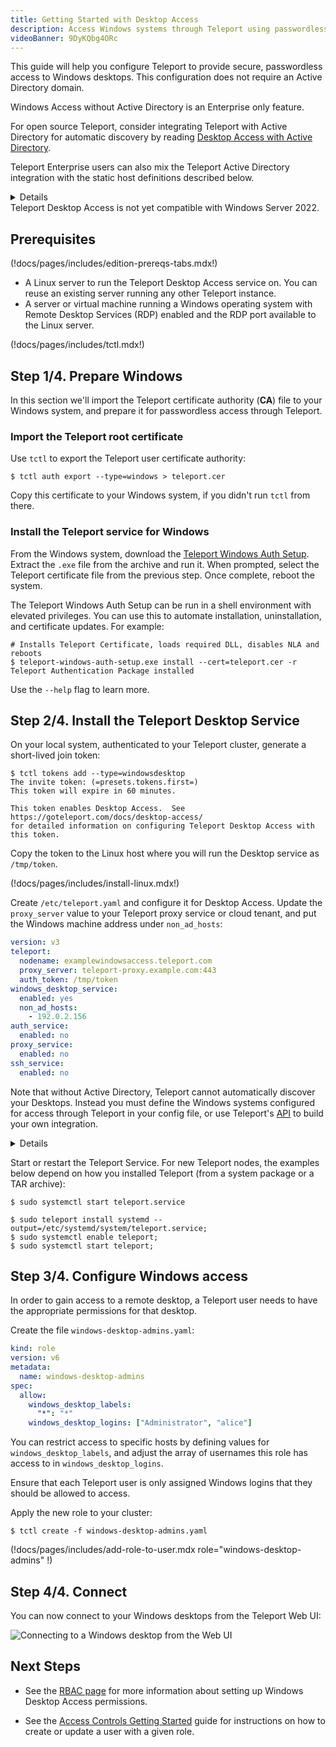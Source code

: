 ```yaml
---
title: Getting Started with Desktop Access
description: Access Windows systems through Teleport using passwordless authentication.
videoBanner: 9DyKQbg4ORc
---
```


This guide will help you configure Teleport to provide secure, passwordless access
to Windows desktops. This configuration does not require an Active Directory domain.

<Admonition type="note">
Windows Access without Active Directory is an Enterprise only feature.

For open source Teleport, consider integrating Teleport with Active Directory
for automatic discovery by reading [Desktop Access with Active Directory](./active-directory.mdx).

Teleport Enterprise users can also mix the Teleport Active Directory integration
with the static host definitions described below.
</Admonition>

<Details
  title="Version warning"
  opened={true}
  scope={["oss", "enterprise"]}
  scopeOnly={true}
  min="12.0"
>
Windows Access without Active Directory is available starting from Teleport `v12`.
Previous versions of Teleport can implement Windows Access by integrating with
an [Active Directory domain](./active-directory.mdx).
</Details>

<Admonition type="warning">
Teleport Desktop Access is not yet compatible with Windows Server 2022.
</Admonition>

## Prerequisites

(!docs/pages/includes/edition-prereqs-tabs.mdx!)

- A Linux server to run the Teleport Desktop Access service on.
  You can reuse an existing server running any other Teleport instance.
- A server or virtual machine running a Windows operating system with
Remote Desktop Services (RDP) enabled and the RDP port available to the Linux server.

(!docs/pages/includes/tctl.mdx!)

## Step 1/4. Prepare Windows

In this section we'll import the Teleport certificate authority (**CA**) file
to your Windows system, and prepare it for passwordless access through Teleport.

### Import the Teleport root certificate

Use `tctl` to export the Teleport user certificate authority:

```code
$ tctl auth export --type=windows > teleport.cer
```

Copy this certificate to your Windows system, if you didn't run `tctl` from there.

### Install the Teleport service for Windows

From the Windows system, download the [Teleport Windows Auth
Setup](https://github.com/gravitational/teleport/releases/tag/v12.0.0-passwordless-windows).
Extract the `.exe` file from the archive and run it. When prompted, select the
Teleport certificate file from the previous step. Once complete, reboot the system.

<Admonition type="tip" title="Headless Installation">
The Teleport Windows Auth Setup can be run in a shell environment with elevated
privileges. You can use this to automate installation, uninstallation, and
certificate updates. For example:

```code
# Installs Teleport Certificate, loads required DLL, disables NLA and reboots
$ teleport-windows-auth-setup.exe install --cert=teleport.cer -r
Teleport Authentication Package installed
```

Use the `--help` flag to learn more.

</Admonition>

## Step 2/4. Install the Teleport Desktop Service

On your local system, authenticated to your Teleport cluster, generate a
short-lived join token:

```code
$ tctl tokens add --type=windowsdesktop
The invite token: (=presets.tokens.first=)
This token will expire in 60 minutes.

This token enables Desktop Access.  See https://goteleport.com/docs/desktop-access/
for detailed information on configuring Teleport Desktop Access with this token.
```

Copy the token to the Linux host where you will run the Desktop service as `/tmp/token`.

(!docs/pages/includes/install-linux.mdx!)

Create `/etc/teleport.yaml` and configure it for Desktop Access. Update the `proxy_server`
value to your Teleport proxy service or cloud tenant, and put the Windows machine address
under `non_ad_hosts`:

```yml
version: v3
teleport:
  nodename: examplewindowsaccess.teleport.com
  proxy_server: teleport-proxy.example.com:443
  auth_token: /tmp/token
windows_desktop_service:
  enabled: yes
  non_ad_hosts:
    - 192.0.2.156
auth_service:
  enabled: no
proxy_service:
  enabled: no
ssh_service:
  enabled: no
```

Note that without Active Directory, Teleport cannot automatically discover your
Desktops. Instead you must define the Windows systems configured for access through
Teleport in your config file, or use Teleport's [API](../api/introduction.mdx)
to build your own integration.

<Details title="Add labels to hosts">
You can attach labels to your Windows hosts by matching to their hostnames.
For example, to add the `cloud: ec2` label to hosts with EC2 private IP DNS names:

```diff
version: v3
teleport:
  nodename: example.teleport.com
  proxy_server: teleport-proxy.example.com:443
windows_desktop_service:
  enabled: yes
  non_ad_hosts:
-    - 192.0.2.156
+    - ip-192-0-2-156.us-east-2.compute.internal
+ host_labels:
+    - match: '.*\.us-east-2.compute.internal'
+      labels:
+        cloud: ec2
auth_service:
  enabled: no
proxy_service:
  enabled: no
ssh_service:
  enabled: no
```

</Details>

Start or restart the Teleport Service. For new Teleport nodes, the examples below
depend on how you installed Teleport (from a system package or a TAR archive):

<Tabs>
<TabItem label="System Package">

```code
$ sudo systemctl start teleport.service
```

</TabItem>
<TabItem label="Tar Archive">

```code
$ sudo teleport install systemd --output=/etc/systemd/system/teleport.service;
$ sudo systemctl enable teleport;
$ sudo systemctl start teleport;
```

</TabItem>
</Tabs>

## Step 3/4. Configure Windows access

In order to gain access to a remote desktop, a Teleport user needs to have the
appropriate permissions for that desktop.

Create the file `windows-desktop-admins.yaml`:

```yaml
kind: role
version: v6
metadata:
  name: windows-desktop-admins
spec:
  allow:
    windows_desktop_labels:
      "*": "*"
    windows_desktop_logins: ["Administrator", "alice"]
```

You can restrict access to specific hosts by defining values for
`windows_desktop_labels`, and adjust the array of usernames this role has access
to in `windows_desktop_logins`.

<Admonition type="warning" title="RBAC Configuration">
Ensure that each Teleport user is only assigned Windows logins that they should
be allowed to access.
</Admonition>

Apply the new role to your cluster:

```code
$ tctl create -f windows-desktop-admins.yaml
```

(\!docs/pages/includes/add-role-to-user.mdx role="windows-desktop-admins" \!)

## Step 4/4. Connect

You can now connect to your Windows desktops from the Teleport Web UI:

![Connecting to a Windows desktop from the Web UI](../../img/desktop-access/non-ad-connect.png)

## Next Steps

- See the [RBAC page](./rbac.mdx) for more information about setting up
Windows Desktop Access permissions.

- See the [Access Controls Getting Started](../access-controls/getting-started.mdx#step-13-add-local-users-with-preset-roles)
guide for instructions on how to create or update a user with a given role.

